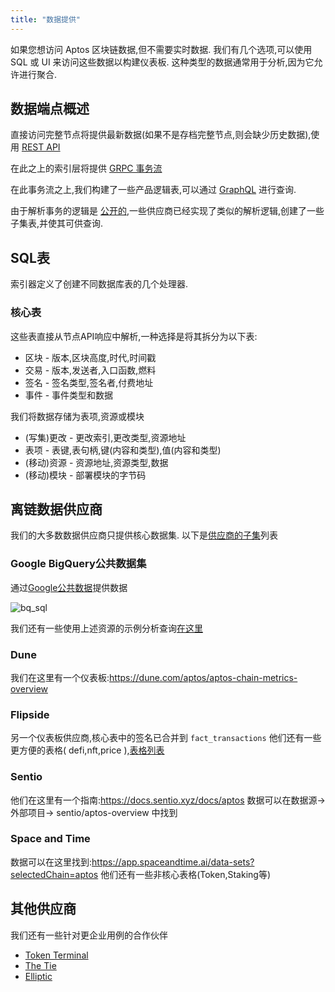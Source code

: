 ```yaml
---
title: "数据提供"
---
```


如果您想访问 Aptos 区块链数据,但不需要实时数据.
我们有几个选项,可以使用 SQL 或 UI 来访问这些数据以构建仪表板.
这种类型的数据通常用于分析,因为它允许进行聚合.

## 数据端点概述

直接访问完整节点将提供最新数据(如果不是存档完整节点,则会缺少历史数据),使用 [REST API](/zh/build/apis.mdx#aptos-fullnode)

在此之上的索引层将提供 [GRPC 事务流](/zh/build/indexer/txn-stream/aptos-hosted-txn-stream)

在此事务流之上,我们构建了一些产品逻辑表,可以通过 [GraphQL](/zh/build/indexer/) 进行查询.

由于解析事务的逻辑是 [公开的](https://github.com/aptos-labs/aptos-indexer-processors),一些供应商已经实现了类似的解析逻辑,创建了一些子集表,并使其可供查询.

## SQL表

索引器定义了创建不同数据库表的几个处理器.

### 核心表

这些表直接从节点API响应中解析,一种选择是将其拆分为以下表:

- 区块 - 版本,区块高度,时代,时间戳
- 交易 - 版本,发送者,入口函数,燃料
- 签名 - 签名类型,签名者,付费地址
- 事件 - 事件类型和数据

我们将数据存储为表项,资源或模块

- (写集)更改 - 更改索引,更改类型,资源地址
- 表项 - 表键,表句柄,键(内容和类型),值(内容和类型)
- (移动)资源 - 资源地址,资源类型,数据
- (移动)模块 - 部署模块的字节码

## 离链数据供应商

我们的大多数数据供应商只提供核心数据集.
以下是[供应商的子集](https://aptosfoundation.org/currents/aptos-on-chain-data-capabilities-with-dune-nansen-and-other-providers)列表

### Google BigQuery公共数据集

通过[Google公共数据](https://console.cloud.google.com/marketplace/product/bigquery-public-data/crypto-aptos-mainnet-us)提供数据

![bq\_sql](/screenshots/bq_sql.png)

我们还有一些使用上述资源的示例分析查询[在这里](https://github.com/aptos-labs/explorer/tree/main/analytics)

### Dune

我们在这里有一个仪表板:https://dune.com/aptos/aptos-chain-metrics-overview

### Flipside

另一个仪表板供应商,核心表中的签名已合并到 `fact_transactions`
他们还有一些更方便的表格( defi,nft,price ),[表格列表](https://flipsidecrypto.github.io/aptos-models/#!/overview)

### Sentio

他们在这里有一个指南:https://docs.sentio.xyz/docs/aptos
数据可以在数据源->外部项目-> sentio/aptos-overview 中找到

### Space and Time

数据可以在这里找到:https://app.spaceandtime.ai/data-sets?selectedChain=aptos
他们还有一些非核心表格(Token,Staking等)

## 其他供应商

我们还有一些针对更企业用例的合作伙伴

- [Token Terminal](https://tokenterminal.com/resources/articles/aptos-data-partnership)
- [The Tie](https://www.thetie.io/insights/news/introducing-aptos-ecosystem-dashboard-and-on-chain-data/)
- [Elliptic](https://www.elliptic.co/media-center/elliptic-partners-with-aptos-foundation-as-a-data-integration-provider-to-offer-compliance-screening-and-risk-services-for-aptos-network)
